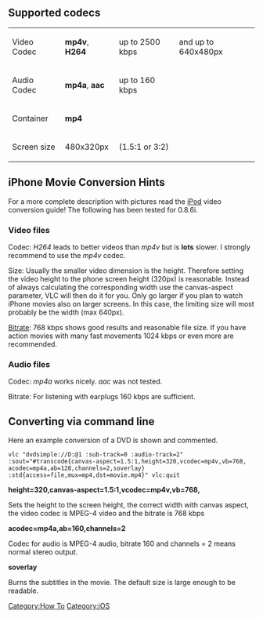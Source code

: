 {{lowercase}}

== Supported codecs ==
{|
| Video Codec
| '''mp4v''', '''H264'''
| up to 2500 kbps
| and up to 640x480px
|-
| Audio Codec
| '''mp4a''', '''aac'''
| up to 160 kbps
|-
| Container
| '''mp4'''
|-
| Screen size
| 480x320px 
| (1.5:1 or 3:2)
|}

== iPhone Movie Conversion Hints ==
For a more complete description with pictures read the [[iPod]] video conversion guide! The following has been tested for {{VLC}} 0.8.6i.

=== Video files ===

Codec: ''H264'' leads to better videos than ''mp4v'' but is '''lots''' slower. I strongly recommend to use the ''mp4v'' codec.

Size: Usually the smaller video dimension is the height. Therefore setting the video height to the phone screen height (320px) is reasonable. Instead of always calculating the corresponding width use the canvas-aspect parameter, VLC will then do it for you. Only go larger if you plan to watch iPhone movies also on larger screens. In this case, the limiting size will most probably be the width (max 640px). 

[[Bitrate]]: 768 kbps shows good results and reasonable file size. If you have action movies with many fast movements 1024 kbps or even more are recommended.

=== Audio files ===

Codec: ''mp4a'' works nicely. ''aac'' was not tested.

Bitrate: For listening with earplugs 160 kbps are sufficient.

== Converting via command line ==

Here an example conversion of a DVD is shown and commented.
<pre>
vlc "dvdsimple://D:@1 :sub-track=0 :audio-track=2" 
:sout="#transcode{canvas-aspect=1.5:1,height=320,vcodec=mp4v,vb=768,
acodec=mp4a,ab=128,channels=2,soverlay}
:std{access=file,mux=mp4,dst=movie.mp4}" vlc:quit
</pre>

'''height=320,canvas-aspect=1.5:1,vcodec=mp4v,vb=768,'''

Sets the height to the screen height, the correct width with canvas aspect, the video codec is MPEG-4 video and the bitrate is 768 kbps

'''acodec=mp4a,ab=160,channels=2'''

Codec for audio is MPEG-4 audio, bitrate 160 and channels = 2 means normal stereo output.

'''soverlay'''

Burns the subtitles in the movie. The default size is large enough to be readable.

[[Category:How To]]
[[Category:iOS]]
